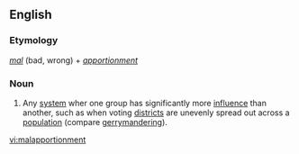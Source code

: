 ==English==
===Etymology===
''[[mal]]'' (bad, wrong) + ''[[apportionment]]''

===Noun===
{{en-noun|-}}
#{{politics}} Any [[system]] wher one group has significantly more [[influence]] than another, such as when voting [[district]]s are unevenly spread out across a [[population]] (compare [[gerrymandering]]).

[[vi:malapportionment]]